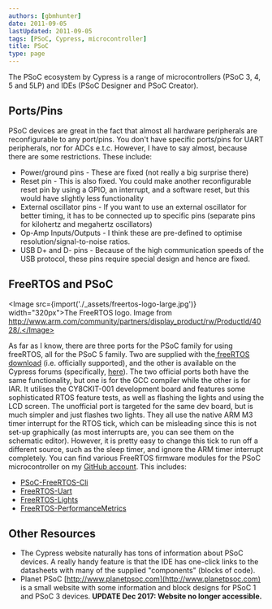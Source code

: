 ```yaml
---
authors: [gbmhunter]
date: 2011-09-05
lastUpdated: 2011-09-05
tags: [PSoC, Cypress, microcontroller]
title: PSoC
type: page
---
```


The PSoC ecosystem by Cypress is a range of microcontrollers (PSoC 3, 4, 5 and 5LP) and IDEs (PSoC Designer and PSoC Creator).

## Ports/Pins

PSoC devices are great in the fact that almost all hardware peripherals are reconfigurable to any port/pins. You don't have specific ports/pins for UART peripherals, nor for ADCs e.t.c. However, I have to say almost, because there are some restrictions. These include:

* Power/ground pins - These are fixed (not really a big surprise there)
* Reset pin - This is also fixed. You could make another reconfigurable reset pin by using a GPIO, an interrupt, and a software reset, but this would have slightly less functionality
* External oscillator pins - If you want to use an external oscillator for better timing, it has to be connected up to specific pins (separate pins for kilohertz and megahertz  oscillators)
* Op-Amp Inputs/Outputs - I think these are pre-defined to optimise resolution/signal-to-noise ratios.
* USB D+ and D- pins - Because of the high communication speeds of the USB protocol, these pins require special design and hence are fixed.

## FreeRTOS and PSoC

<Image src={import('./_assets/freertos-logo-large.jpg')} width="320px">The FreeRTOS logo. Image from http://www.arm.com/community/partners/display_product/rw/ProductId/4028/.</Image>

As far as I know, there are three ports for the PSoC family for using freeRTOS, all for the PSoC 5 family. Two are supplied with the[ freeRTOS download](http://www.freertos.org/) (i.e. officially supported), and the other is available on the Cypress forums (specifically, [here](http://www.freertos.org/index.html?http://interactive.freertos.org/entries/211156-cypress-cy8c55xx-family-demo-project)). The two official ports both have the same functionality, but one is for the GCC compiler while the other is for IAR. It utilises the CY8CKIT-001 development board and features some sophisticated RTOS feature tests, as well as flashing the lights and using the LCD screen. The unofficial port is targeted for the same dev board, but is much simpler and just flashes two lights. They all use the native ARM M3 timer interrupt for the RTOS tick, which can be misleading since this is not set-up graphically (as most interrupts are, you can see them on the schematic editor). However, it is pretty easy to change this tick to run off a different source, such as the sleep timer, and ignore the ARM timer interrupt completely. You can find various FreeRTOS firmware modules for the PSoC microcontroller on my [GitHub account](https://github.com/gbmhunter). This includes:

* [PSoC-FreeRTOS-Cli](https://github.com/gbmhunter/C-FreeRTOS-PSoC-Cli)
* [FreeRTOS-Uart](https://github.com/gbmhunter/C-FreeRTOS-Uart)
* [FreeRTOS-Lights](https://github.com/gbmhunter/C-FreeRTOS-Lights)
* [FreeRTOS-PerformanceMetrics](https://github.com/gbmhunter/C-FreeRTOS-PerformanceMetrics)

## Other Resources

* The Cypress website naturally has tons of information about PSoC devices. A really handy feature is that the IDE has one-click links to the datasheets with many of the supplied "components" (blocks of code).
* Planet PSoC [http://www.planetpsoc.com](http://www.planetpsoc.com) is a small website with some information and block designs for PSoC 1 and PSoC 3 devices. **UPDATE Dec 2017: Website no longer accessible.**
